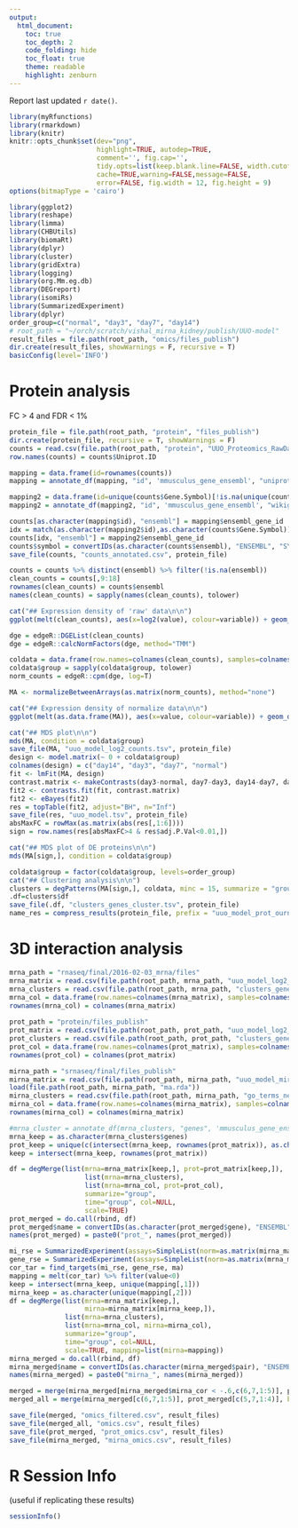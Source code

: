 ```yaml
---
output:
  html_document:
    toc: true
    toc_depth: 2
    code_folding: hide
    toc_float: true
    theme: readable
    highlight: zenburn
---
```


Report last updated `r date()`.


```r
library(myRfunctions)
library(rmarkdown)
library(knitr)
knitr::opts_chunk$set(dev="png",
                      highlight=TRUE, autodep=TRUE,
                      comment='', fig.cap='',
                      tidy.opts=list(keep.blank.line=FALSE, width.cutoff=200),
                      cache=TRUE,warning=FALSE,message=FALSE,
                      error=FALSE, fig.width = 12, fig.height = 9)
options(bitmapType = 'cairo')
```


```r
library(ggplot2)
library(reshape)
library(limma)
library(CHBUtils)
library(biomaRt)
library(dplyr)
library(cluster)
library(gridExtra)
library(logging)
library(org.Mm.eg.db)
library(DEGreport)
library(isomiRs)
library(SummarizedExperiment)
library(dplyr)
order_group=c("normal", "day3", "day7", "day14")
# root_path = "~/orch/scratch/vishal_mirna_kidney/publish/UUO-model"
result_files = file.path(root_path, "omics/files_publish")
dir.create(result_files, showWarnings = F, recursive = T)
basicConfig(level='INFO')
```

# Protein analysis {.tabset}

FC > 4 and FDR < 1%

```r
protein_file = file.path(root_path, "protein", "files_publish")
dir.create(protein_file, recursive = T, showWarnings = F)
counts = read.csv(file.path(root_path, "protein", "UUO_Proteomics_RawData.csv"),skip = 1) %>% tidyr::separate(Protein.Id, c("sp", "Uniprot.ID", "type"),sep = "[::|::]", extra = "merge")
row.names(counts) = counts$Uniprot.ID

mapping = data.frame(id=rownames(counts))
mapping = annotate_df(mapping, "id", 'mmusculus_gene_ensembl', "uniprot_genename", "ensembl_gene_id")  %>% distinct(ensembl_gene_id)

mapping2 = data.frame(id=unique(counts$Gene.Symbol)[!is.na(unique(counts$Gene.Symbol))])
mapping2 = annotate_df(mapping2, "id", 'mmusculus_gene_ensembl', "wikigene_name", "ensembl_gene_id")  %>% distinct(ensembl_gene_id)

counts[as.character(mapping$id), "ensembl"] = mapping$ensembl_gene_id 
idx = match(as.character(mapping2$id),as.character(counts$Gene.Symbol))
counts[idx, "ensembl"] = mapping2$ensembl_gene_id
counts$symbol = convertIDs(as.character(counts$ensembl), "ENSEMBL", "SYMBOL", org.Mm.eg.db)
save_file(counts, "counts_annotated.csv", protein_file)

counts = counts %>% distinct(ensembl) %>% filter(!is.na(ensembl))
clean_counts = counts[,9:18]
rownames(clean_counts) = counts$ensembl
names(clean_counts) = sapply(names(clean_counts), tolower)

cat("## Expression density of 'raw' data\n\n")
ggplot(melt(clean_counts), aes(x=log2(value), colour=variable)) + geom_density()

dge = edgeR::DGEList(clean_counts)
dge = edgeR::calcNormFactors(dge, method="TMM")

coldata = data.frame(row.names=colnames(clean_counts), samples=colnames(clean_counts)) %>% tidyr::separate(samples,into = c("group"), extra = "drop")
coldata$group = sapply(coldata$group, tolower)
norm_counts = edgeR::cpm(dge, log=T)

MA <- normalizeBetweenArrays(as.matrix(norm_counts), method="none")

cat("## Expression density of normalize data\n\n")
ggplot(melt(as.data.frame(MA)), aes(x=value, colour=variable)) + geom_density()

cat("## MDS plot\n\n")
mds(MA, condition = coldata$group)
save_file(MA, "uuo_model_log2_counts.tsv", protein_file)
design <- model.matrix(~ 0 + coldata$group)
colnames(design) = c("day14", "day3", "day7", "normal")
fit <- lmFit(MA, design)
contrast.matrix <- makeContrasts(day3-normal, day7-day3, day14-day7, day14-normal, day14-day3, day7-normal, levels=design)
fit2 <- contrasts.fit(fit, contrast.matrix)
fit2 <- eBayes(fit2)
res = topTable(fit2, adjust="BH", n="Inf")
save_file(res, "uuo_model.tsv", protein_file)
absMaxFC = rowMax(as.matrix(abs(res[,1:6])))
sign = row.names(res[absMaxFC>4 & res$adj.P.Val<0.01,])

cat("## MDS plot of DE proteins\n\n")
mds(MA[sign,], condition = coldata$group)

coldata$group = factor(coldata$group, levels=order_group)
cat("## Clustering analysis\n\n")
clusters = degPatterns(MA[sign,], coldata, minc = 15, summarize = "group", time="group", col = NULL)
.df=clusters$df
save_file(.df, "clusters_genes_cluster.tsv", protein_file)
name_res = compress_results(protein_file, prefix = "uuo_model_prot_ournorm", zip = TRUE)

```

# 3D interaction analysis

```r

mrna_path = "rnaseq/final/2016-02-03_mrna/files"
mrna_matrix = read.csv(file.path(root_path, mrna_path, "uuo_model_log2_counts.tsv"), row.names = 1)
mrna_clusters = read.csv(file.path(root_path, mrna_path, "clusters_genes.tsv"), row.names = 1)
mrna_col = data.frame(row.names=colnames(mrna_matrix), samples=colnames(mrna_matrix)) %>% tidyr::separate(samples,into = c("group"), extra = "drop") %>% mutate(group=factor(group, levels=order_group))
rownames(mrna_col) = colnames(mrna_matrix)
    
prot_path = "protein/files_publish"
prot_matrix = read.csv(file.path(root_path, prot_path, "uuo_model_log2_counts.tsv"), row.names = 1)
prot_clusters = read.csv(file.path(root_path, prot_path, "clusters_genes_cluster.tsv"), row.names = 1)
prot_col = data.frame(row.names=colnames(prot_matrix), samples=colnames(prot_matrix)) %>% tidyr::separate(samples,into = c("group"), extra = "drop") %>% mutate(group=factor(group, levels=order_group))
rownames(prot_col) = colnames(prot_matrix)

mirna_path = "srnaseq/final/files_publish"
mirna_matrix = read.csv(file.path(root_path, mirna_path, "uuo_model_mirna_log2_counts.tsv"), row.names = 1)
load(file.path(root_path, mirna_path, "ma.rda"))
mirna_clusters = read.csv(file.path(root_path, mirna_path, "go_terms_network.tsv"))
mirna_col = data.frame(row.names=colnames(mirna_matrix), samples=colnames(mirna_matrix)) %>% tidyr::separate(samples,into = c("group"), extra = "drop") %>% mutate(group=factor(group, levels=order_group))
rownames(mirna_col) = colnames(mirna_matrix)
```

```r
#mrna_cluster = annotate_df(mrna_clusters, "genes", 'mmusculus_gene_ensembl', "ensembl_gene_id", "gene_biotype")
mrna_keep = as.character(mrna_clusters$genes)
prot_keep = unique(c(intersect(mrna_keep, rownames(prot_matrix)), as.character(prot_clusters$genes)))
keep = intersect(mrna_keep, rownames(prot_matrix))

df = degMerge(list(mrna=mrna_matrix[keep,], prot=prot_matrix[keep,]), 
                   list(mrna=mrna_clusters), 
                   list(mrna=mrna_col, prot=prot_col), 
                   summarize="group", 
                   time="group", col=NULL, 
                   scale=TRUE)
prot_merged = do.call(rbind, df)
prot_merged$name = convertIDs(as.character(prot_merged$gene), "ENSEMBL", "SYMBOL", org.Mm.eg.db)
names(prot_merged) = paste0("prot_", names(prot_merged))

mi_rse = SummarizedExperiment(assays=SimpleList(norm=as.matrix(mirna_matrix)), colData= mirna_col)
gene_rse = SummarizedExperiment(assays=SimpleList(norm=as.matrix(mrna_matrix)), colData=mrna_col)
cor_tar = find_targets(mi_rse, gene_rse, ma)
mapping = melt(cor_tar) %>% filter(value<0)
keep = intersect(mrna_keep, unique(mapping[,1]))
mirna_keep = as.character(unique(mapping[,2]))
df = degMerge(list(mrna=mrna_matrix[keep,],
                   mirna=mirna_matrix[mirna_keep,]), 
              list(mrna=mrna_clusters), 
              list(mrna=mrna_col, mirna=mirna_col), 
              summarize="group", 
              time="group", col=NULL, 
              scale=TRUE, mapping=list(mirna=mapping))
mirna_merged = do.call(rbind, df)
mirna_merged$name = convertIDs(as.character(mirna_merged$pair), "ENSEMBL", "SYMBOL", org.Mm.eg.db)
names(mirna_merged) = paste0("mirna_", names(mirna_merged))

merged = merge(mirna_merged[mirna_merged$mirna_cor < -.6,c(6,7,1:5)], prot_merged[prot_merged$prot_cor > .6,c(5,7,1:4)], by=1, all=TRUE)
merged_all = merge(mirna_merged[c(6,7,1:5)], prot_merged[c(5,7,1:4)], by=1, all=TRUE)

save_file(merged, "omics_filtered.csv", result_files)
save_file(merged_all, "omics.csv", result_files)
save_file(prot_merged, "prot_omics.csv", result_files)
save_file(mirna_merged, "mirna_omics.csv", result_files)
```

# R Session Info


(useful if replicating these results)

```r
sessionInfo()
```


